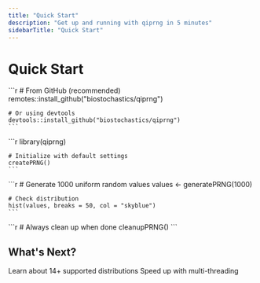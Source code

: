```yaml
---
title: "Quick Start"
description: "Get up and running with qiprng in 5 minutes"
sidebarTitle: "Quick Start"
---
```


# Quick Start

<Steps>
  <Step title="Install the package">
    ```r
    # From GitHub (recommended)
    remotes::install_github("biostochastics/qiprng")

    # Or using devtools
    devtools::install_github("biostochastics/qiprng")
    ```
  </Step>

  <Step title="Create a generator">
    ```r
    library(qiprng)

    # Initialize with default settings
    createPRNG()
    ```
  </Step>

  <Step title="Generate random numbers">
    ```r
    # Generate 1000 uniform random values
    values <- generatePRNG(1000)

    # Check distribution
    hist(values, breaks = 50, col = "skyblue")
    ```
  </Step>

  <Step title="Clean up resources">
    ```r
    # Always clean up when done
    cleanupPRNG()
    ```
  </Step>
</Steps>

## What's Next?

<CardGroup cols={2}>
  <Card title="Explore Distributions" icon="chart-mixed" href="/mintlify/guides/distributions">
    Learn about 14+ supported distributions
  </Card>
  <Card title="Enable Parallelization" icon="bolt" href="/mintlify/guides/parallel-generation">
    Speed up with multi-threading
  </Card>
</CardGroup>
